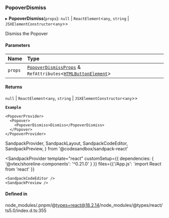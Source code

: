 ### PopoverDismiss

▸ **PopoverDismiss**(`props`): `null` \| `ReactElement`\<`any`, `string` \| `JSXElementConstructor`\<`any`\>\>

Dismiss the Popover

#### Parameters

| Name    | Type                                                                                                                                       |
| :------ | :----------------------------------------------------------------------------------------------------------------------------------------- |
| `props` | [`PopoverDismissProps`](props.md) & `RefAttributes`\<[`HTMLButtonElement`](https://developer.mozilla.org/docs/Web/API/HTMLButtonElement)\> |

#### Returns

`null` \| `ReactElement`\<`any`, `string` \| `JSXElementConstructor`\<`any`\>\>

**`Example`**

```tsx copy showLineNumbers filename="example.tsx
<PopoverProvider>
  <Popover>
    <PopoverDismiss>Dismiss</PopoverDismiss>
  </Popover>
</PopoverProvider>
```

SandpackProvider,
SandpackLayout,
SandpackCodeEditor,
SandpackPreview,
} from '@codesandbox/sandpack-react'

<SandpackProvider
template="react"
customSetup={{ dependencies: { '@vtex/shoreline-components': '^0.21.0' } }}
files={{'/App.js': `import React from 'react'
  }}

>   <SandpackLayout>

    <SandpackCodeEditor />
    <SandpackPreview />

  </SandpackLayout>
</SandpackProvider>

#### Defined in

node_modules/.pnpm/@types+react@18.2.14/node_modules/@types/react/ts5.0/index.d.ts:355
